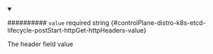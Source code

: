 
<details className="config-field" data-expandable="false" open>
<summary>

########## `value` <span className="config-field-required" data-required="false">required</span> <span className="config-field-type">string</span> <span className="config-field-default"></span> <span className="config-field-enum"></span> {#controlPlane-distro-k8s-etcd-lifecycle-postStart-httpGet-httpHeaders-value}

The header field value

</summary>



</details>
